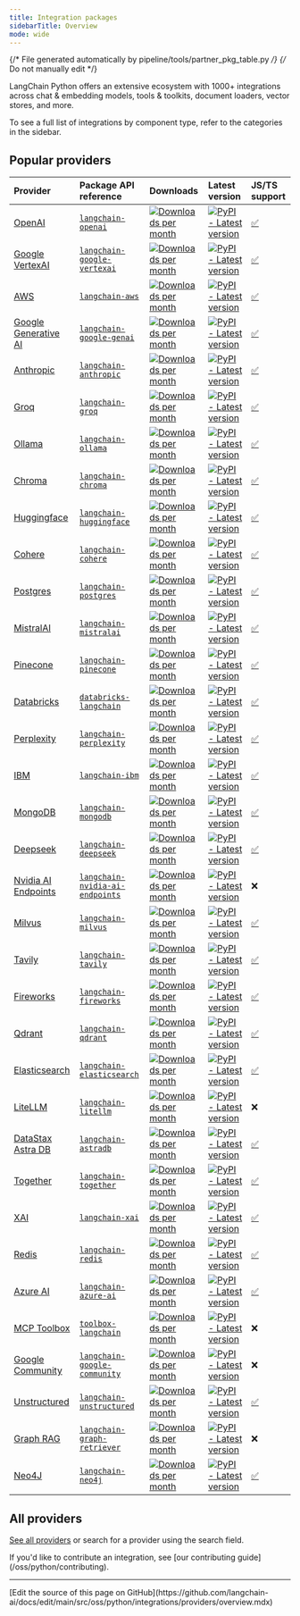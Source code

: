 ```yaml
---
title: Integration packages
sidebarTitle: Overview
mode: wide
---
```

{/* File generated automatically by pipeline/tools/partner_pkg_table.py */}
{/* Do not manually edit */}

LangChain Python offers an extensive ecosystem with 1000+ integrations across chat & embedding models, tools & toolkits, document loaders, vector stores, and more.

To see a full list of integrations by component type, refer to the categories in the sidebar.

## Popular providers

| Provider | Package API reference | Downloads | Latest version | <Tooltip tip="Whether an equivalent version exists in the TypeScript version of LangChain. Click the checkmark to visit the respective package.">JS/TS support</Tooltip> |
| :--- | :--- | :--- | :--- | :--- |
| [OpenAI](/oss/python/integrations/providers/openai/) | [`langchain-openai`](https://reference.langchain.com/python/integrations/langchain_openai/) | <a href="https://pypi.org/project/langchain-openai/" target="_blank"><img src="https://static.pepy.tech/badge/langchain-openai/month" alt="Downloads per month" noZoom class="rounded not-prose" /></a> | <a href="https://pypi.org/project/langchain-openai/" target="_blank"><img src="https://img.shields.io/pypi/v/langchain-openai?style=flat-square&label=%20&color=orange" alt="PyPI - Latest version" noZoom class="rounded not-prose" /></a> | [✅](https://www.npmjs.com/package/@langchain/openai) |
| [Google VertexAI](/oss/python/integrations/providers/google) | [`langchain-google-vertexai`](https://reference.langchain.com/python/integrations/langchain_google_vertexai/) | <a href="https://pypi.org/project/langchain-google-vertexai/" target="_blank"><img src="https://static.pepy.tech/badge/langchain-google-vertexai/month" alt="Downloads per month" noZoom class="rounded not-prose" /></a> | <a href="https://pypi.org/project/langchain-google-vertexai/" target="_blank"><img src="https://img.shields.io/pypi/v/langchain-google-vertexai?style=flat-square&label=%20&color=orange" alt="PyPI - Latest version" noZoom class="rounded not-prose" /></a> | [✅](https://www.npmjs.com/package/@langchain/google-vertexai) |
| [AWS](/oss/python/integrations/providers/aws/) | [`langchain-aws`](https://reference.langchain.com/python/integrations/langchain_aws/) | <a href="https://pypi.org/project/langchain-aws/" target="_blank"><img src="https://static.pepy.tech/badge/langchain-aws/month" alt="Downloads per month" noZoom class="rounded not-prose" /></a> | <a href="https://pypi.org/project/langchain-aws/" target="_blank"><img src="https://img.shields.io/pypi/v/langchain-aws?style=flat-square&label=%20&color=orange" alt="PyPI - Latest version" noZoom class="rounded not-prose" /></a> | [✅](https://www.npmjs.com/package/@langchain/aws) |
| [Google Generative AI](/oss/python/integrations/providers/google) | [`langchain-google-genai`](https://reference.langchain.com/python/integrations/langchain_google_genai/) | <a href="https://pypi.org/project/langchain-google-genai/" target="_blank"><img src="https://static.pepy.tech/badge/langchain-google-genai/month" alt="Downloads per month" noZoom class="rounded not-prose" /></a> | <a href="https://pypi.org/project/langchain-google-genai/" target="_blank"><img src="https://img.shields.io/pypi/v/langchain-google-genai?style=flat-square&label=%20&color=orange" alt="PyPI - Latest version" noZoom class="rounded not-prose" /></a> | [✅](https://www.npmjs.com/package/@langchain/google-genai) |
| [Anthropic](/oss/python/integrations/providers/anthropic/) | [`langchain-anthropic`](https://reference.langchain.com/python/integrations/langchain_anthropic/) | <a href="https://pypi.org/project/langchain-anthropic/" target="_blank"><img src="https://static.pepy.tech/badge/langchain-anthropic/month" alt="Downloads per month" noZoom class="rounded not-prose" /></a> | <a href="https://pypi.org/project/langchain-anthropic/" target="_blank"><img src="https://img.shields.io/pypi/v/langchain-anthropic?style=flat-square&label=%20&color=orange" alt="PyPI - Latest version" noZoom class="rounded not-prose" /></a> | [✅](https://www.npmjs.com/package/@langchain/anthropic) |
| [Groq](/oss/python/integrations/providers/groq/) | [`langchain-groq`](https://reference.langchain.com/python/integrations/langchain_groq/) | <a href="https://pypi.org/project/langchain-groq/" target="_blank"><img src="https://static.pepy.tech/badge/langchain-groq/month" alt="Downloads per month" noZoom class="rounded not-prose" /></a> | <a href="https://pypi.org/project/langchain-groq/" target="_blank"><img src="https://img.shields.io/pypi/v/langchain-groq?style=flat-square&label=%20&color=orange" alt="PyPI - Latest version" noZoom class="rounded not-prose" /></a> | [✅](https://www.npmjs.com/package/@langchain/groq) |
| [Ollama](/oss/python/integrations/providers/ollama/) | [`langchain-ollama`](https://reference.langchain.com/python/integrations/langchain_ollama/) | <a href="https://pypi.org/project/langchain-ollama/" target="_blank"><img src="https://static.pepy.tech/badge/langchain-ollama/month" alt="Downloads per month" noZoom class="rounded not-prose" /></a> | <a href="https://pypi.org/project/langchain-ollama/" target="_blank"><img src="https://img.shields.io/pypi/v/langchain-ollama?style=flat-square&label=%20&color=orange" alt="PyPI - Latest version" noZoom class="rounded not-prose" /></a> | [✅](https://www.npmjs.com/package/@langchain/ollama) |
| [Chroma](/oss/python/integrations/providers/chroma/) | [`langchain-chroma`](https://reference.langchain.com/python/integrations/langchain_chroma/) | <a href="https://pypi.org/project/langchain-chroma/" target="_blank"><img src="https://static.pepy.tech/badge/langchain-chroma/month" alt="Downloads per month" noZoom class="rounded not-prose" /></a> | <a href="https://pypi.org/project/langchain-chroma/" target="_blank"><img src="https://img.shields.io/pypi/v/langchain-chroma?style=flat-square&label=%20&color=orange" alt="PyPI - Latest version" noZoom class="rounded not-prose" /></a> | [✅](https://www.npmjs.com/package/@langchain/community) |
| [Huggingface](/oss/python/integrations/providers/huggingface/) | [`langchain-huggingface`](https://reference.langchain.com/python/integrations/langchain_huggingface/) | <a href="https://pypi.org/project/langchain-huggingface/" target="_blank"><img src="https://static.pepy.tech/badge/langchain-huggingface/month" alt="Downloads per month" noZoom class="rounded not-prose" /></a> | <a href="https://pypi.org/project/langchain-huggingface/" target="_blank"><img src="https://img.shields.io/pypi/v/langchain-huggingface?style=flat-square&label=%20&color=orange" alt="PyPI - Latest version" noZoom class="rounded not-prose" /></a> | [✅](https://www.npmjs.com/package/@langchain/community) |
| [Cohere](/oss/python/integrations/providers/cohere/) | [`langchain-cohere`](https://reference.langchain.com/python/integrations/langchain_cohere/) | <a href="https://pypi.org/project/langchain-cohere/" target="_blank"><img src="https://static.pepy.tech/badge/langchain-cohere/month" alt="Downloads per month" noZoom class="rounded not-prose" /></a> | <a href="https://pypi.org/project/langchain-cohere/" target="_blank"><img src="https://img.shields.io/pypi/v/langchain-cohere?style=flat-square&label=%20&color=orange" alt="PyPI - Latest version" noZoom class="rounded not-prose" /></a> | [✅](https://www.npmjs.com/package/@langchain/cohere) |
| [Postgres](/oss/python/integrations/providers/pgvector) | [`langchain-postgres`](https://reference.langchain.com/python/integrations/langchain_postgres/) | <a href="https://pypi.org/project/langchain-postgres/" target="_blank"><img src="https://static.pepy.tech/badge/langchain-postgres/month" alt="Downloads per month" noZoom class="rounded not-prose" /></a> | <a href="https://pypi.org/project/langchain-postgres/" target="_blank"><img src="https://img.shields.io/pypi/v/langchain-postgres?style=flat-square&label=%20&color=orange" alt="PyPI - Latest version" noZoom class="rounded not-prose" /></a> | [✅](https://www.npmjs.com/package/@langchain/community) |
| [MistralAI](/oss/python/integrations/providers/mistralai/) | [`langchain-mistralai`](https://reference.langchain.com/python/integrations/langchain_mistralai/) | <a href="https://pypi.org/project/langchain-mistralai/" target="_blank"><img src="https://static.pepy.tech/badge/langchain-mistralai/month" alt="Downloads per month" noZoom class="rounded not-prose" /></a> | <a href="https://pypi.org/project/langchain-mistralai/" target="_blank"><img src="https://img.shields.io/pypi/v/langchain-mistralai?style=flat-square&label=%20&color=orange" alt="PyPI - Latest version" noZoom class="rounded not-prose" /></a> | [✅](https://www.npmjs.com/package/@langchain/mistralai) |
| [Pinecone](/oss/python/integrations/providers/pinecone/) | [`langchain-pinecone`](https://reference.langchain.com/python/integrations/langchain_pinecone/) | <a href="https://pypi.org/project/langchain-pinecone/" target="_blank"><img src="https://static.pepy.tech/badge/langchain-pinecone/month" alt="Downloads per month" noZoom class="rounded not-prose" /></a> | <a href="https://pypi.org/project/langchain-pinecone/" target="_blank"><img src="https://img.shields.io/pypi/v/langchain-pinecone?style=flat-square&label=%20&color=orange" alt="PyPI - Latest version" noZoom class="rounded not-prose" /></a> | [✅](https://www.npmjs.com/package/@langchain/pinecone) |
| [Databricks](/oss/python/integrations/providers/databricks/) | [`databricks-langchain`](https://pypi.org/project/databricks-langchain/) | <a href="https://pypi.org/project/databricks-langchain/" target="_blank"><img src="https://static.pepy.tech/badge/databricks-langchain/month" alt="Downloads per month" noZoom class="rounded not-prose" /></a> | <a href="https://pypi.org/project/databricks-langchain/" target="_blank"><img src="https://img.shields.io/pypi/v/databricks-langchain?style=flat-square&label=%20&color=orange" alt="PyPI - Latest version" noZoom class="rounded not-prose" /></a> | [✅](https://www.npmjs.com/package/@langchain/community) |
| [Perplexity](/oss/python/integrations/providers/perplexity/) | [`langchain-perplexity`](https://reference.langchain.com/python/integrations/langchain_perplexity/) | <a href="https://pypi.org/project/langchain-perplexity/" target="_blank"><img src="https://static.pepy.tech/badge/langchain-perplexity/month" alt="Downloads per month" noZoom class="rounded not-prose" /></a> | <a href="https://pypi.org/project/langchain-perplexity/" target="_blank"><img src="https://img.shields.io/pypi/v/langchain-perplexity?style=flat-square&label=%20&color=orange" alt="PyPI - Latest version" noZoom class="rounded not-prose" /></a> | [✅](https://www.npmjs.com/package/@langchain/community) |
| [IBM](/oss/python/integrations/providers/ibm/) | [`langchain-ibm`](https://reference.langchain.com/python/integrations/langchain_ibm/) | <a href="https://pypi.org/project/langchain-ibm/" target="_blank"><img src="https://static.pepy.tech/badge/langchain-ibm/month" alt="Downloads per month" noZoom class="rounded not-prose" /></a> | <a href="https://pypi.org/project/langchain-ibm/" target="_blank"><img src="https://img.shields.io/pypi/v/langchain-ibm?style=flat-square&label=%20&color=orange" alt="PyPI - Latest version" noZoom class="rounded not-prose" /></a> | [✅](https://www.npmjs.com/package/@langchain/ibm) |
| [MongoDB](/oss/python/integrations/providers/mongodb_atlas) | [`langchain-mongodb`](https://reference.langchain.com/python/integrations/langchain_mongodb/) | <a href="https://pypi.org/project/langchain-mongodb/" target="_blank"><img src="https://static.pepy.tech/badge/langchain-mongodb/month" alt="Downloads per month" noZoom class="rounded not-prose" /></a> | <a href="https://pypi.org/project/langchain-mongodb/" target="_blank"><img src="https://img.shields.io/pypi/v/langchain-mongodb?style=flat-square&label=%20&color=orange" alt="PyPI - Latest version" noZoom class="rounded not-prose" /></a> | [✅](https://www.npmjs.com/package/@langchain/mongodb) |
| [Deepseek](/oss/python/integrations/providers/deepseek/) | [`langchain-deepseek`](https://reference.langchain.com/python/integrations/langchain_deepseek/) | <a href="https://pypi.org/project/langchain-deepseek/" target="_blank"><img src="https://static.pepy.tech/badge/langchain-deepseek/month" alt="Downloads per month" noZoom class="rounded not-prose" /></a> | <a href="https://pypi.org/project/langchain-deepseek/" target="_blank"><img src="https://img.shields.io/pypi/v/langchain-deepseek?style=flat-square&label=%20&color=orange" alt="PyPI - Latest version" noZoom class="rounded not-prose" /></a> | [✅](https://www.npmjs.com/package/@langchain/deepseek) |
| [Nvidia AI Endpoints](/oss/python/integrations/providers/nvidia) | [`langchain-nvidia-ai-endpoints`](https://reference.langchain.com/python/integrations/langchain_nvidia_ai_endpoints/) | <a href="https://pypi.org/project/langchain-nvidia-ai-endpoints/" target="_blank"><img src="https://static.pepy.tech/badge/langchain-nvidia-ai-endpoints/month" alt="Downloads per month" noZoom class="rounded not-prose" /></a> | <a href="https://pypi.org/project/langchain-nvidia-ai-endpoints/" target="_blank"><img src="https://img.shields.io/pypi/v/langchain-nvidia-ai-endpoints?style=flat-square&label=%20&color=orange" alt="PyPI - Latest version" noZoom class="rounded not-prose" /></a> | ❌ |
| [Milvus](/oss/python/integrations/providers/milvus/) | [`langchain-milvus`](https://reference.langchain.com/python/integrations/langchain_milvus/) | <a href="https://pypi.org/project/langchain-milvus/" target="_blank"><img src="https://static.pepy.tech/badge/langchain-milvus/month" alt="Downloads per month" noZoom class="rounded not-prose" /></a> | <a href="https://pypi.org/project/langchain-milvus/" target="_blank"><img src="https://img.shields.io/pypi/v/langchain-milvus?style=flat-square&label=%20&color=orange" alt="PyPI - Latest version" noZoom class="rounded not-prose" /></a> | [✅](https://www.npmjs.com/package/@langchain/community) |
| [Tavily](/oss/python/integrations/providers/tavily/) | [`langchain-tavily`](https://pypi.org/project/langchain-tavily/) | <a href="https://pypi.org/project/langchain-tavily/" target="_blank"><img src="https://static.pepy.tech/badge/langchain-tavily/month" alt="Downloads per month" noZoom class="rounded not-prose" /></a> | <a href="https://pypi.org/project/langchain-tavily/" target="_blank"><img src="https://img.shields.io/pypi/v/langchain-tavily?style=flat-square&label=%20&color=orange" alt="PyPI - Latest version" noZoom class="rounded not-prose" /></a> | [✅](https://www.npmjs.com/package/@langchain/tavily) |
| [Fireworks](/oss/python/integrations/providers/fireworks/) | [`langchain-fireworks`](https://reference.langchain.com/python/integrations/langchain_fireworks/) | <a href="https://pypi.org/project/langchain-fireworks/" target="_blank"><img src="https://static.pepy.tech/badge/langchain-fireworks/month" alt="Downloads per month" noZoom class="rounded not-prose" /></a> | <a href="https://pypi.org/project/langchain-fireworks/" target="_blank"><img src="https://img.shields.io/pypi/v/langchain-fireworks?style=flat-square&label=%20&color=orange" alt="PyPI - Latest version" noZoom class="rounded not-prose" /></a> | [✅](https://www.npmjs.com/package/@langchain/community) |
| [Qdrant](/oss/python/integrations/providers/qdrant/) | [`langchain-qdrant`](https://reference.langchain.com/python/integrations/langchain_qdrant/) | <a href="https://pypi.org/project/langchain-qdrant/" target="_blank"><img src="https://static.pepy.tech/badge/langchain-qdrant/month" alt="Downloads per month" noZoom class="rounded not-prose" /></a> | <a href="https://pypi.org/project/langchain-qdrant/" target="_blank"><img src="https://img.shields.io/pypi/v/langchain-qdrant?style=flat-square&label=%20&color=orange" alt="PyPI - Latest version" noZoom class="rounded not-prose" /></a> | [✅](https://www.npmjs.com/package/@langchain/qdrant) |
| [Elasticsearch](/oss/python/integrations/providers/elasticsearch/) | [`langchain-elasticsearch`](https://reference.langchain.com/python/integrations/langchain_elasticsearch/) | <a href="https://pypi.org/project/langchain-elasticsearch/" target="_blank"><img src="https://static.pepy.tech/badge/langchain-elasticsearch/month" alt="Downloads per month" noZoom class="rounded not-prose" /></a> | <a href="https://pypi.org/project/langchain-elasticsearch/" target="_blank"><img src="https://img.shields.io/pypi/v/langchain-elasticsearch?style=flat-square&label=%20&color=orange" alt="PyPI - Latest version" noZoom class="rounded not-prose" /></a> | [✅](https://www.npmjs.com/package/@langchain/community) |
| [LiteLLM](/oss/python/integrations/providers/litellm/) | [`langchain-litellm`](https://pypi.org/project/langchain-litellm/) | <a href="https://pypi.org/project/langchain-litellm/" target="_blank"><img src="https://static.pepy.tech/badge/langchain-litellm/month" alt="Downloads per month" noZoom class="rounded not-prose" /></a> | <a href="https://pypi.org/project/langchain-litellm/" target="_blank"><img src="https://img.shields.io/pypi/v/langchain-litellm?style=flat-square&label=%20&color=orange" alt="PyPI - Latest version" noZoom class="rounded not-prose" /></a> | ❌ |
| [DataStax Astra DB](/oss/python/integrations/providers/astradb/) | [`langchain-astradb`](https://reference.langchain.com/python/integrations/langchain_astradb/) | <a href="https://pypi.org/project/langchain-astradb/" target="_blank"><img src="https://static.pepy.tech/badge/langchain-astradb/month" alt="Downloads per month" noZoom class="rounded not-prose" /></a> | <a href="https://pypi.org/project/langchain-astradb/" target="_blank"><img src="https://img.shields.io/pypi/v/langchain-astradb?style=flat-square&label=%20&color=orange" alt="PyPI - Latest version" noZoom class="rounded not-prose" /></a> | [✅](https://www.npmjs.com/package/@langchain/community) |
| [Together](/oss/python/integrations/providers/together/) | [`langchain-together`](https://reference.langchain.com/python/integrations/langchain_together/) | <a href="https://pypi.org/project/langchain-together/" target="_blank"><img src="https://static.pepy.tech/badge/langchain-together/month" alt="Downloads per month" noZoom class="rounded not-prose" /></a> | <a href="https://pypi.org/project/langchain-together/" target="_blank"><img src="https://img.shields.io/pypi/v/langchain-together?style=flat-square&label=%20&color=orange" alt="PyPI - Latest version" noZoom class="rounded not-prose" /></a> | [✅](https://www.npmjs.com/package/@langchain/community) |
| [XAI](/oss/python/integrations/providers/xai/) | [`langchain-xai`](https://reference.langchain.com/python/integrations/langchain_xai/) | <a href="https://pypi.org/project/langchain-xai/" target="_blank"><img src="https://static.pepy.tech/badge/langchain-xai/month" alt="Downloads per month" noZoom class="rounded not-prose" /></a> | <a href="https://pypi.org/project/langchain-xai/" target="_blank"><img src="https://img.shields.io/pypi/v/langchain-xai?style=flat-square&label=%20&color=orange" alt="PyPI - Latest version" noZoom class="rounded not-prose" /></a> | [✅](https://www.npmjs.com/package/@langchain/xai) |
| [Redis](/oss/python/integrations/providers/redis/) | [`langchain-redis`](https://reference.langchain.com/python/integrations/langchain_redis/) | <a href="https://pypi.org/project/langchain-redis/" target="_blank"><img src="https://static.pepy.tech/badge/langchain-redis/month" alt="Downloads per month" noZoom class="rounded not-prose" /></a> | <a href="https://pypi.org/project/langchain-redis/" target="_blank"><img src="https://img.shields.io/pypi/v/langchain-redis?style=flat-square&label=%20&color=orange" alt="PyPI - Latest version" noZoom class="rounded not-prose" /></a> | [✅](https://www.npmjs.com/package/@langchain/redis) |
| [Azure AI](/oss/python/integrations/providers/azure_ai) | [`langchain-azure-ai`](https://reference.langchain.com/python/integrations/langchain_azure_ai/) | <a href="https://pypi.org/project/langchain-azure-ai/" target="_blank"><img src="https://static.pepy.tech/badge/langchain-azure-ai/month" alt="Downloads per month" noZoom class="rounded not-prose" /></a> | <a href="https://pypi.org/project/langchain-azure-ai/" target="_blank"><img src="https://img.shields.io/pypi/v/langchain-azure-ai?style=flat-square&label=%20&color=orange" alt="PyPI - Latest version" noZoom class="rounded not-prose" /></a> | [✅](https://www.npmjs.com/package/@langchain/openai) |
| [MCP Toolbox](/oss/python/integrations/providers/toolbox/) | [`toolbox-langchain`](https://pypi.org/project/toolbox-langchain/) | <a href="https://pypi.org/project/toolbox-langchain/" target="_blank"><img src="https://static.pepy.tech/badge/toolbox-langchain/month" alt="Downloads per month" noZoom class="rounded not-prose" /></a> | <a href="https://pypi.org/project/toolbox-langchain/" target="_blank"><img src="https://img.shields.io/pypi/v/toolbox-langchain?style=flat-square&label=%20&color=orange" alt="PyPI - Latest version" noZoom class="rounded not-prose" /></a> | ❌ |
| [Google Community](/oss/python/integrations/providers/google) | [`langchain-google-community`](https://reference.langchain.com/python/integrations/langchain_google_community/) | <a href="https://pypi.org/project/langchain-google-community/" target="_blank"><img src="https://static.pepy.tech/badge/langchain-google-community/month" alt="Downloads per month" noZoom class="rounded not-prose" /></a> | <a href="https://pypi.org/project/langchain-google-community/" target="_blank"><img src="https://img.shields.io/pypi/v/langchain-google-community?style=flat-square&label=%20&color=orange" alt="PyPI - Latest version" noZoom class="rounded not-prose" /></a> | ❌ |
| [Unstructured](/oss/python/integrations/providers/unstructured/) | [`langchain-unstructured`](https://reference.langchain.com/python/integrations/langchain_unstructured/) | <a href="https://pypi.org/project/langchain-unstructured/" target="_blank"><img src="https://static.pepy.tech/badge/langchain-unstructured/month" alt="Downloads per month" noZoom class="rounded not-prose" /></a> | <a href="https://pypi.org/project/langchain-unstructured/" target="_blank"><img src="https://img.shields.io/pypi/v/langchain-unstructured?style=flat-square&label=%20&color=orange" alt="PyPI - Latest version" noZoom class="rounded not-prose" /></a> | [✅](https://www.npmjs.com/package/@langchain/community) |
| [Graph RAG](/oss/python/integrations/providers/graph_rag) | [`langchain-graph-retriever`](https://pypi.org/project/langchain-graph-retriever/) | <a href="https://pypi.org/project/langchain-graph-retriever/" target="_blank"><img src="https://static.pepy.tech/badge/langchain-graph-retriever/month" alt="Downloads per month" noZoom class="rounded not-prose" /></a> | <a href="https://pypi.org/project/langchain-graph-retriever/" target="_blank"><img src="https://img.shields.io/pypi/v/langchain-graph-retriever?style=flat-square&label=%20&color=orange" alt="PyPI - Latest version" noZoom class="rounded not-prose" /></a> | ❌ |
| [Neo4J](/oss/python/integrations/providers/neo4j/) | [`langchain-neo4j`](https://reference.langchain.com/python/integrations/langchain_neo4j/) | <a href="https://pypi.org/project/langchain-neo4j/" target="_blank"><img src="https://static.pepy.tech/badge/langchain-neo4j/month" alt="Downloads per month" noZoom class="rounded not-prose" /></a> | <a href="https://pypi.org/project/langchain-neo4j/" target="_blank"><img src="https://img.shields.io/pypi/v/langchain-neo4j?style=flat-square&label=%20&color=orange" alt="PyPI - Latest version" noZoom class="rounded not-prose" /></a> | [✅](https://www.npmjs.com/package/@langchain/community) |

## All providers

[See all providers](/oss/python/integrations/providers/all_providers) or search for a provider using the search field.

<Info>
    If you'd like to contribute an integration, see [our contributing guide](/oss/python/contributing).
</Info>

---

<Callout icon="pen-to-square" iconType="regular">
  [Edit the source of this page on GitHub](https://github.com/langchain-ai/docs/edit/main/src/oss/python/integrations/providers/overview.mdx)
</Callout>
